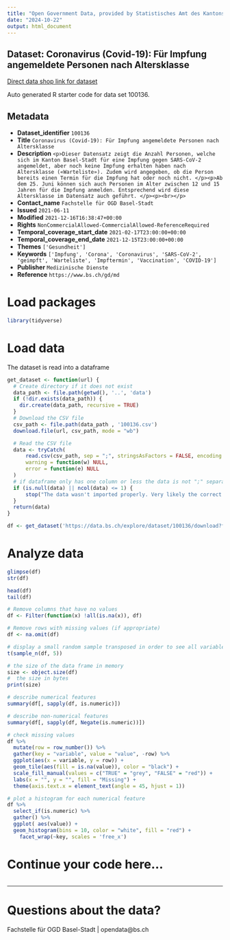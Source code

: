 ```yaml
---
title: "Open Government Data, provided by Statistisches Amt des Kantons Basel-Stadt - Fachstelle OGD"
date: "2024-10-22"
output: html_document
---
```


## Dataset: Coronavirus (Covid-19): Für Impfung angemeldete Personen nach Altersklasse

[Direct data shop link for dataset](https://data.bs.ch/explore/dataset/100136)

Auto generated R starter code for data set 100136.

## Metadata

- **Dataset_identifier** `100136`
- **Title** `Coronavirus (Covid-19): Für Impfung angemeldete Personen nach Altersklasse`
- **Description** `<p>Dieser Datensatz zeigt die Anzahl Personen, welche sich im Kanton Basel-Stadt für eine Impfung gegen SARS-CoV-2 angemeldet, aber noch keine Impfung erhalten haben nach Altersklasse («Warteliste»). Zudem wird angegeben, ob die Person bereits einen Termin für die Impfung hat oder noch nicht. </p><p>Ab dem 25. Juni können sich auch Personen im Alter zwischen 12 und 15 Jahren für die Impfung anmelden. Entsprechend wird diese Altersklasse im Datensatz auch geführt. </p><p><br></p>`
- **Contact_name** `Fachstelle für OGD Basel-Stadt`
- **Issued** `2021-06-11`
- **Modified** `2021-12-16T16:38:47+00:00`
- **Rights** `NonCommercialAllowed-CommercialAllowed-ReferenceRequired`
- **Temporal_coverage_start_date** `2021-02-17T23:00:00+00:00`
- **Temporal_coverage_end_date** `2021-12-15T23:00:00+00:00`
- **Themes** `['Gesundheit']`
- **Keywords** `['Impfung', 'Corona', 'Coronavirus', 'SARS-CoV-2', 'geimpft', 'Warteliste', 'Impftermin', 'Vaccination', 'COVID-19']`
- **Publisher** `Medizinische Dienste`
- **Reference** `https://www.bs.ch/gd/md`


# Load packages

```r

library(tidyverse)
```

# Load data

The dataset is read into a dataframe

```r
get_dataset <- function(url) {
  # Create directory if it does not exist
  data_path <- file.path(getwd(), '..', 'data')
  if (!dir.exists(data_path)) {
    dir.create(data_path, recursive = TRUE)
  }
  # Download the CSV file
  csv_path <- file.path(data_path , '100136.csv')
  download.file(url, csv_path, mode = "wb")

  # Read the CSV file
  data <- tryCatch(
      read.csv(csv_path, sep = ";", stringsAsFactors = FALSE, encoding = "UTF-8"),
      warning = function(w) NULL,
      error = function(e) NULL
  )
  # if dataframe only has one column or less the data is not ";" separated
  if (is.null(data) || ncol(data) <= 1) {
      stop("The data wasn't imported properly. Very likely the correct separator couldn't be found.\nPlease check the dataset manually and adjust the code.")
  }
  return(data)
}
```

```r

df <- get_dataset('https://data.bs.ch/explore/dataset/100136/download?format=csv&timezone=Europe%2FZurich')

```

# Analyze data

```r

glimpse(df)
str(df)

head(df)
tail(df)

```

```r
# Remove columns that have no values
df <- Filter(function(x) !all(is.na(x)), df)

# Remove rows with missing values (if appropriate)
df <- na.omit(df)
```

```r
# display a small random sample transposed in order to see all variables
t(sample_n(df, 5))
```

```r
# the size of the data frame in memory
size <- object.size(df)
#  the size in bytes
print(size)
```

```r
# describe numerical features
summary(df[, sapply(df, is.numeric)])
```

```r
# describe non-numerical features
summary(df[, sapply(df, Negate(is.numeric))])
```

```r
# check missing values
df %>%
  mutate(row = row_number()) %>%
  gather(key = "variable", value = "value", -row) %>%
  ggplot(aes(x = variable, y = row)) +
  geom_tile(aes(fill = is.na(value)), color = "black") +
  scale_fill_manual(values = c("TRUE" = "grey", "FALSE" = "red")) +
  labs(x = "", y = "", fill = "Missing") +
  theme(axis.text.x = element_text(angle = 45, hjust = 1))
```

```r
# plot a histogram for each numerical feature
df %>%
  select_if(is.numeric) %>%
  gather() %>%
  ggplot( aes(value)) +
  geom_histogram(bins = 10, color = "white", fill = "red") +
    facet_wrap(~key, scales = 'free_x')
```

# Continue your code here...

```r

```
------------------------------------------------------------------------

# Questions about the data?

Fachstelle für OGD Basel-Stadt | opendata@bs.ch
